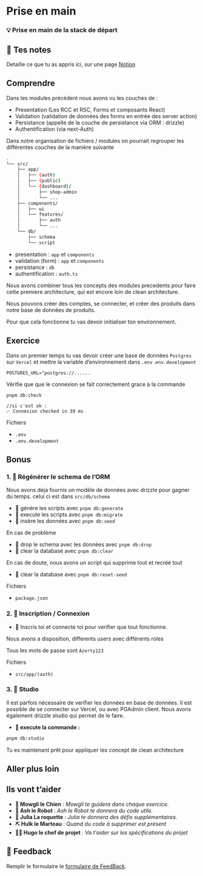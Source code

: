 # Prise en main

### 💡 Prise en main de la stack de départ

## 📝 Tes notes

Detaille ce que tu as appris ici, sur une page [Notion](https://go.mikecodeur.com/course-notes-template)

## Comprendre

Dans les modules précédent nous avons vu les couches de :

- Presentation (Les RCC et RSC, Forms et composants React)
- Validation (validation de données des forms en entrée des server action)
- Persistance (appelle de la couche de persistance via ORM : drizzle)
- Authentification (via next-Auth)

Dans notre organisation de fichiers / modules on pourrait regrouper les différentes couches de la manière suivante

```bash
.
└── src/
    ├── app/
    │   ├── (auth)
    │   ├── (public)
    │   └── (dashboard)/
    │       ├── shop-admin
    │       └── ...
    ├── components/
    │   ├── ui
    │   └── features/
    │       ├── auth
    │       └── ...
    └── db/
        ├── schema
        └── script
```

- presentation : `app` et `components`
- validation (form) : `app` et `components`
- persistance : `db`
- authentification : `auth.ts`

Nous avons combiner tous les concepts des modules precedents pour faire cette premiere architecture, qui est encore loin de clean architecture.

Nous pouvons créer des comptes, se connecter, et créer des produits dans notre base de données de produits.

Pour que cela fonctionne tu vas devoir initialiser ton environnement.

## Exercice

Dans un premier temps tu vas devoir créer une base de données `Postgres` sur `Vercel` et mettre la variable d’environnement dans `.env` .`env.development`

```tsx
POSTGRES_URL="postgres://......
```

Vérifie que que le connexion se fait correctement grace à la commande

```tsx
pnpm db:check

//si c'est ok :
✅ Connexion checked in 39 ms
```

Fichiers

- `.env`
- `.env.development`

## Bonus

### 1. 🚀 Régénérer le schema de l’ORM

Nous avons deja fournis un modèle de données avec drizzle pour gagner du temps. celui ci est dans `src/db/schema`

- 🐶 génère les scripts avec `pnpm db:generate`
- 🐶 execute les scripts avec `pnpm db:migrate`
- 🐶 insère les données avec `pnpm db:seed`

En cas de problème

- 🐶 drop le schema avec les données avec `pnpm db:drop`
- 🐶 clear la database avec `pnpm db:clear`

En cas de doute, nous avons un script qui supprime tout et recréé tout

- 🐶 clear la database avec `pnpm db:reset-seed`

Fichiers

- `package.json`

### 2. 🚀 Inscription / Connexion

- **🐶** Inscris toi et connecte toi pour verifier que tout fonctionne.

Nous avons a disposition, differents users avec différents roles

Tous les mots de passe sont `Azerty123`

Fichiers

- `src/app/(auth)`

### 3. 🚀 Studio

Il est parfois nécessaire de verifier les données en base de données. Il est possible de se connecter sur Vercel, ou avec PGAdmin client. Nous avons également drizzle studio qui permet de le faire.

- **🐶 execute la commande :**

```bash
pnpm db:studio
```

Tu es maintenant prêt pour appliquer les concept de clean architecture

## Aller plus loin

## Ils vont t’aider

- **🐶 Mowgli le Chien** : _Mowgli te guidera dans chaque exercice._
- **🤖 Ash le Robot** : _Ash le Robot te donnera du code utile._
- **🚀 Julia La roquette** : _Julia te donnera des défis supplémentaires._
- **⛏️ Hulk le Marteau** : _Quand du code à supprimer est présent_
- **👨‍✈️ Hugo le chef de projet** : _Va t'aider sur les spécifications du projet_

## 🐜 Feedback

Remplir le formulaire le [formulaire de FeedBack](https://go.mikecodeur.com/cours-next-avis?entry.1912869708=Next%20Mastery&entry.1430994900=Clean%20Architecture&entry.533578441=01%20initialisation).
